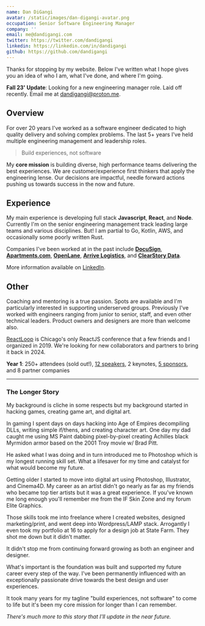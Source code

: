 ```yaml
---
name: Dan DiGangi
avatar: /static/images/dan-digangi-avatar.png
occupation: Senior Software Engineering Manager
company: ''
email: me@dandigangi.com
twitter: https://twitter.com/dandigangi
linkedin: https://linkedin.com/in/dandigangi
github: https://github.com/dandigangi
---
```


Thanks for stopping by my website. Below I've written what I hope gives you an idea of who I am, what I've done, and where I'm going.

**Fall 23' Update**: Looking for a new engineering manager role. Laid off recently. Email me at [dandigangi@proton.me](mailto:dandigangi@proton.me).

## Overview

For over 20 years I've worked as a software engineer dedicated to high quality delivery and solving complex problems. The last 5+ years I've held multiple engineering management and leadership roles.

> Build experiences, not software

My **core mission** is building diverse, high performance teams delivering the best experiences. We are customer/experience first thinkers that apply the engineering lense. Our decisions are impactful, needle forward actions pushing us towards success in the now and future.

## Experience

My main experience is developing full stack **Javascript**, **React**, and **Node**. Currently I'm on the senior engineering management track leading large teams and various disciplines. But! I am partial to Go, Kotlin, AWS, and occasionally some poorly written Rust.

Companies I've been worked at in the past include **[DocuSign](https://www.docusign.com)**, **[Apartments.com](https://www.apartments.com)**, **[OpenLane](https://www.openlane.com)**, **[Arrive Logistics](https://arrivelogistics.com**)**, and **[ClearStory Data](https://www.clearstorydata.com)**.

More information available on [LinkedIn](https://www.linkedin.com/in/dandigangi).

## Other

Coaching and mentoring is a true passion. Spots are available and I'm particularly interested in supporting underserved groups. Previously I've worked with engineers ranging from junior to senior, staff, and even other technical leaders. Product owners and designers are more than welcome also.

[ReactLoop](https://2019.reactloop.com) is Chicago's only ReactJS conference that a few friends and I organized in 2019. We're looking for new collaborators and partners to bring it back in 2024.

**Year 1**: 250+ attendees (sold out!), [12 speakers](https://2019.reactloop.com/speakers), 2 keynotes, [5 sponsors](https://2019.reactloop.com/sponsors), and 8 partner companies

***

### The Longer Story
My background is cliche in some respects but my background started in hacking games, creating game art, and digital art.

In gaming I spent days on days hacking into Age of Empires decompiling DLLs, writing simple if/thens, and creating character art. One day my dad caught me using MS Paint dabbing pixel-by-pixel creating Achilles black Myrmidon armor based on the 2001 Troy movie w/ Brad Pitt.

He asked what I was doing and in turn introduced me to Photoshop which is my longest running skill set. What a lifesaver for my time and catalyst for what would become my future.

Getting older I started to move into digital art using Photoshop, Illustrator, and Cinema4D. My career as an artist didn't go nearly as far as my friends who became top tier artists but it was a great experience. If you've known me long enough you'll remember me from the IF Skin Zone and my forum Elite Graphics.

Those skills took me into freelance where I created websites, designed marketing/print, and went deep into Wordpress/LAMP stack. Arrogantly I even took my portfolio at 16 to apply for a design job at State Farm. They shot me down but it didn't matter.

It didn't stop me from continuing forward growing as both an engineer and designer.

What's important is the foundation was built and supported my future career every step of the way. I've been permanently influenced with an exceptionally passionate drive towards the best design and user experiences.

It took many years for my tagline "build experiences, not software" to come to life but it's been my core mission for longer than I can remember.

<em>There's much more to this story that I'll update in the near future.</em>